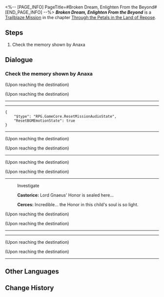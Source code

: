 <%-- [PAGE_INFO]
PageTitle=#Broken Dream, Enlighten From the Beyond#
[END_PAGE_INFO] --%>
{{Stub|Dialogue.}}
{{Mission Infobox
|id            = 1040305
|title         = 
|image         = Mission Broken Dream, Enlighten From the Beyond.png{{subst:void|<!--$UPLOAD:<<SpriteOutput/Chronicle/1040305.png>-<Mission Broken Dream, Enlighten From the Beyond.png>-<Fate's Atlas Images>>-->}}
|type          = Trailblaze
|event_name    = 
|chapter       = Through the Petals in the Land of Repose
|requirements  = [[Trailblaze Mission]] ''[[Debate, Discourse Without Spears]]'' completed
|summary       = Castorice revealed why she sided with the Council of Elders &mdash; her reward was the whereabouts of Death Titan. In Anaxa's exploration of Kephale's memories, it was uncovered that a pair of twins had passed the Titan's trial &mdash; one perished, and the other became the Death Titan. These clues are now key to your salvation.
|characters    = Castorice; Cerces; Trailblazer
|startLocation = [[Amphoreus]] - [["Eternal Holy City" Okhema]]
|world         = Amphoreus
|area          = "Eternal Holy City" Okhema
|prev          = Debate, Discourse Without Spears
|next          = Pathstrider, Set Sail Upon the River of Souls
|rewards       = Trailblaze EXP*500; Stellar Jade*60; Refined Aether*5; Celestial Ambrosia*120; Credit*40,000
}}
'''''Broken Dream, Enlighten From the Beyond''''' is a [[Trailblaze Mission]] in the chapter [[Through the Petals in the Land of Repose]].

==Steps==
# Check the memory shown by Anaxa

<!--
==Gameplay Notes==

--><!--
==Trial Character==

-->
==Dialogue==
{{Stub Dialogue}}
===Check the memory shown by Anaxa{{subst:void|<!--104030501-->}}===
{{Mission Description|type=trailblaze|location="Eternal Holy City" Okhema|You head to Titan Cliff in search of Anaxa. The Sage, expert in soul studies, might be able to save (Trailblazer). And it seems Anaxa has been expecting your arrival.<br />"Those fallen heroes are the mortal incarnations of the Titans before their ascensions to godhood." &mdash; these strange memories may point the way to Thanatos.}}
{{Dialogue Start}}
;(Upon reaching the destination)

;(Upon reaching the destination)
----
:{{tx}}
----
:{{tx}}
<pre>{
	"$type": "RPG.GameCore.ResetMissionAudioState",
	"ResetBGMEmotionState": true
}</pre>
----
:{{tx}}
;(Upon reaching the destination)

;(Upon reaching the destination)
----
:{{tx}}
;(Upon reaching the destination)

;(Upon reaching the destination)
----
:{{tx}}

:{{DIcon|Loupe}} Investigate
:{{A|VO chapter4 24 castorice 120.ogg}} '''Castorice:''' Lord Gnaeus' Honor is sealed here...
:{{A|VO chapter4 24 cercesnpc 106.ogg}} '''Cerces:''' Incredible... the Honor in this child's soul is so light.
;(Upon reaching the destination)

;(Upon reaching the destination)
----
:{{tx}}
----
:{{tx}}
;(Upon reaching the destination)

;(Upon reaching the destination)
----
:{{tx}}
{{Dialogue End}}

==Other Languages==
{{Other Languages
|en   = Broken Dream, Enlighten From the Beyond
|zhs  = 断梦啊，从夙世捎来启迪
|zht  = 斷夢啊，從夙世捎來啟迪
|ja   = 夢後よ、前世の響きをもたらせ
|ko   = 끊어진 꿈이여, 전생에서 깨달음을 가져오라
|es   = Sueño roto, ilumina desde el pasado
|fr   = Ô rêve brisé, messager du passé
|ru   = О сон, несущий мысли минувшего
|th   = เสี้ยวฝันเอ๋ย จงนำพาความรู้แจ้งจากอดีต
|vi   = Giấc Mơ Vỡ Tan, Sự Khai Sáng Từ Thời Đại Trước
|de   = O zerbrochener Traum, Erleuchtung aus längst vergangenen Zeiten
|id   = Mimpi yang Terputus, Membawa Pencerahan dari Masa Lampau
|pt   = Sonho Quebrado, Iluminação do Além
}}

==Change History==
{{Change History|3.2}}
